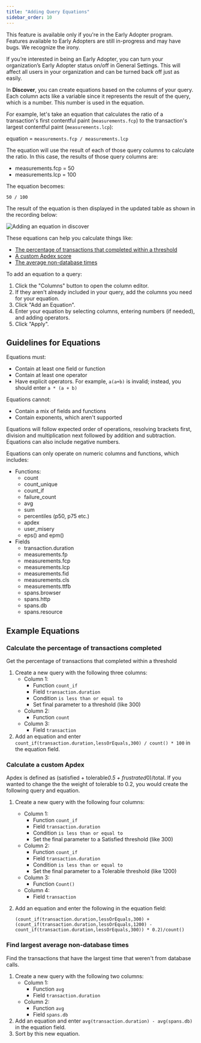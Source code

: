 ```yaml
---
title: "Adding Query Equations"
sidebar_order: 10
---
```


<Note>

This feature is available only if you're in the Early Adopter program. Features available to Early Adopters are still in-progress and may have bugs. We recognize the irony.

If you’re interested in being an Early Adopter, you can turn your organization’s Early Adopter status on/off in General Settings. This will affect all users in your organization and can be turned back off just as easily.

</Note>

In **Discover**, you can create equations based on the columns of your query. Each column acts like a variable since it represents the result of the query, which is a number. This number is used in the equation.

For example, let's take an equation that calculates the ratio of a transaction's first contentful paint (`measurements.fcp`) to the transaction's largest contentful paint (`measurements.lcp`):

equation = `measurements.fcp / measurements.lcp`

The equation will use the result of each of those query columns to calculate the ratio. In this case, the results of those query columns are:

- measurements.fcp = 50
- measurements.lcp = 100

The equation becomes:

`50 / 100`

The result of the equation is then displayed in the updated table as shown in the recording below:

![Adding an equation in discover](./add_equation.gif)

These equations can help you calculate things like:

- [The percentage of transactions that completed within a threshold](#calculate-a-status-percentage)
- [A custom Apdex score](/#calculate-a-custom-apdex)
- [The average non-database times](#find-largest-average-non-database-times)

To add an equation to a query:

1. Click the "Columns" button to open the column editor.
2. If they aren't already included in your query, add the columns you need for your equation.
3. Click "Add an Equation".
4. Enter your equation by selecting columns, entering numbers (if needed), and adding operators.
5. Click "Apply".

## Guidelines for Equations

Equations must:

- Contain at least one field or function
- Contain at least one operator
- Have explicit operators. For example, `a(a+b)` is invalid; instead, you should enter `a * (a + b)`

Equations cannot:

- Contain a mix of fields and functions
- Contain exponents, which aren't supported

Equations will follow expected order of operations, resolving brackets first, division and multiplication next followed by addition and subtraction. Equations can also include negative numbers.

Equations can only operate on numeric columns and functions, which includes:

- Functions:
    - count
    - count_unique
    - count_if
    - failure_count
    - avg
    - sum
    - percentiles (p50, p75 etc.)
    - apdex
    - user_misery
    - eps() and epm()
- Fields
    - transaction.duration
    - measurements.fp
    - measurements.fcp
    - measurements.lcp
    - measurements.fid
    - measurements.cls
    - measurements.ttfb
    - spans.browser
    - spans.http
    - spans.db
    - spans.resource

## Example Equations

### Calculate the percentage of transactions completed

Get the percentage of transactions that completed within a threshold

1. Create a new query with the following three columns:
    - Column 1:
        - Function  `count_if`
        - Field `transaction.duration`
        - Condition `is less than or equal to`
        - Set final parameter to a threshold (like 300)
    - Column 2:
        - Function `count`
    - Column 3:
        - Field `transaction`
2. Add an equation and enter  `count_if(transaction.duration,lessOrEquals,300) / count() * 100` in the equation field.

### Calculate a custom Apdex

Apdex is defined as (satisfied + tolerable*0.5 + frustrated*0)/total. If you wanted to change the the weight of tolerable to 0.2, you would create the following query and equation.

1. Create a new query with the following four columns:
    - Column 1:
        - Function `count_if`
        - Field  `transaction.duration`
        - Condition `is less than or equal to`
        - Set the final parameter to a Satisfied threshold (like 300)
    - Column 2:
        - Function `count_if`
        - Field `transaction.duration`
        - Condition `is less than or equal to`
        - Set the final parameter to a Tolerable threshold (like 1200)
    - Column 3:
        - Function `Count()`
    - Column 4:
        - Field  `transaction`
2. Add an equation and enter the following in the equation field:

    `(count_if(transaction.duration,lessOrEquals,300) + (count_if(transaction.duration,lessOrEquals,1200) - count_if(transaction.duration,lessOrEquals,300)) * 0.2)/count()`

### Find largest average non-database times

Find the transactions that have the largest time that weren't from database calls.

1. Create a new query with the following two columns:
    - Column 1:
        - Function `avg`
        - Field `transaction.duration`
    - Column 2:
        - Function  `avg`
        - Field  `spans.db`
2. Add an equation and enter `avg(transaction.duration) - avg(spans.db)` in the equation field.
3. Sort by this new equation.
